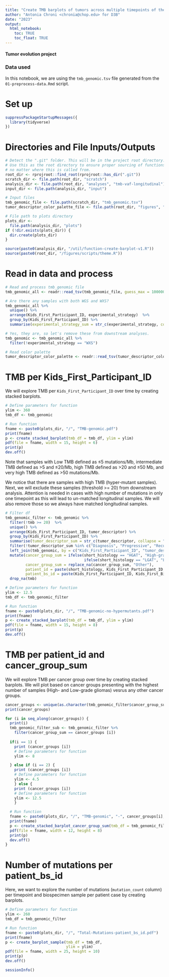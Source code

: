 ```yaml
---
title: "Create TMB barplots of tumors across multiple timepoints of the PBTA Cohort"
author: "Antonia Chroni <chronia@chop.edu> for D3B"
date: "2023"
output:
  html_notebook:
    toc: TRUE
    toc_float: TRUE
---
```


#### Tumor evolution project 

### Data used 
In this notebook, we are using the `tmb_genomic.tsv` file generated from the `01-preprocess-data.Rmd` script.

# Set up
```r
suppressPackageStartupMessages({
  library(tidyverse)
})
```

# Directories and File Inputs/Outputs
```r
# Detect the ".git" folder. This will be in the project root directory.
# Use this as the root directory to ensure proper sourcing of functions
# no matter where this is called from.
root_dir <- rprojroot::find_root(rprojroot::has_dir(".git"))
scratch_dir <- file.path(root_dir, "scratch")
analysis_dir <- file.path(root_dir, "analyses", "tmb-vaf-longitudinal") 
input_dir <- file.path(analysis_dir, "input")

# Input files
tmb_genomic_file <- file.path(scratch_dir, "tmb_genomic.tsv")
tumor_descriptor_color_palette_file <- file.path(root_dir, "figures", "palettes", "tumor_descriptor_color_palette.tsv")

# File path to plots directory
plots_dir <-
  file.path(analysis_dir, "plots")
if (!dir.exists(plots_dir)) {
  dir.create(plots_dir)
}

source(paste0(analysis_dir, "/util/function-create-barplot-v1.R"))
source(paste0(root_dir, "/figures/scripts/theme.R"))
```

# Read in data and process
```r
# Read and process tmb_genomic file
tmb_genomic_all <- readr::read_tsv(tmb_genomic_file, guess_max = 100000, show_col_types = FALSE) 

# Are there any samples with both WGS and WXS? 
tmb_genomic_all %>% 
  unique() %>% 
  arrange(Kids_First_Participant_ID, experimental_strategy)  %>%
  group_by(Kids_First_Participant_ID) %>%
  summarise(experimental_strategy_sum = str_c(experimental_strategy, collapse = ";")) 

# Yes, they are, so let's remove these from downstream analyses.
tmb_genomic <- tmb_genomic_all %>% 
  filter(!experimental_strategy == "WXS")

# Read color palette
tumor_descriptor_color_palette <- readr::read_tsv(tumor_descriptor_color_palette_file, guess_max = 100000, show_col_types = FALSE)
```

# TMB per Kids_First_Participant_ID
We will explore TMB per `Kids_First_Participant_ID` over time by creating stacked barplots.

```r
# Define parameters for function
ylim <- 360
tmb_df <- tmb_genomic

# Run function
fname <- paste0(plots_dir, "/", "TMB-genomic.pdf")
print(fname)
p <- create_stacked_barplot(tmb_df = tmb_df, ylim = ylim)
pdf(file = fname, width = 15, height = 6)
print(p)
dev.off()
```
Note that samples with Low TMB defined as ≤5 mutations/Mb, intermediate TMB defined as >5 and ≤20/Mb, high TMB defined as >20 and ≤50 Mb, and very high TMB defined as >50 mutations/Mb.

We notice that there are samples with high TMB (hyper-mutant samples). Next, we will exclude these samples (threshold >= 20) from downstream analysis. Attention is needed in cases with high number of mutations in only one timepoint as this will lead to un-matched longitudinal samples. We will also remove those so we always have matched longitudinal samples.

```r
# Filter df
tmb_genomic_filter <- tmb_genomic %>%
  filter(!tmb >= 20)  %>%
  unique() %>% 
  arrange(Kids_First_Participant_ID, tumor_descriptor) %>%
  group_by(Kids_First_Participant_ID) %>%
  summarise(tumor_descriptor_sum = str_c(tumor_descriptor, collapse = ";")) %>% 
  filter(!tumor_descriptor_sum %in% c("Diagnosis", "Progressive", "Recurrence")) %>% 
  left_join(tmb_genomic, by = c("Kids_First_Participant_ID", "tumor_descriptor_sum")) %>% 
  mutate(cancer_group_sum = ifelse(short_histology == "HGAT", "High-grade glioma",
                                   ifelse(short_histology == "LGAT", "Low-grade glioma", "Other cancer group")),
         cancer_group_sum = replace_na(cancer_group_sum, "Other"),
         patient_id = paste(short_histology, Kids_First_Participant_ID, sep = "_"),
         patient_bs_id = paste(Kids_First_Participant_ID, Kids_First_Biospecimen_ID, sep = "_")) %>% 
  drop_na(tmb)

# Define parameters for function
ylim <- 12.5
tmb_df <- tmb_genomic_filter

# Run function
fname <- paste0(plots_dir, "/", "TMB-genomic-no-hypermutants.pdf")
print(fname)
p <- create_stacked_barplot(tmb_df = tmb_df, ylim = ylim)
pdf(file = fname, width = 15, height = 8)
print(p)
dev.off()
```

# TMB per patient_id and cancer_group_sum
We will explore TMB per cancer group over time by creating stacked barplots. We will plot based on cancer groups presenting with the highest number of samples (High- and Low-grade gliomas) vesrus any other cancer groups.

```r
cancer_groups <- unique(as.character(tmb_genomic_filter$cancer_group_sum))
print(cancer_groups)

for (i in seq_along(cancer_groups)) {
  print(i)
  tmb_genomic_filter_sub <- tmb_genomic_filter %>%
    filter(cancer_group_sum == cancer_groups [i])
  
  if(i == 1) {
    print (cancer_groups [i])
    # Define parameters for function
    ylim <- 8

  } else if (i == 2) {
    print (cancer_groups [i])
    # Define parameters for function
    ylim <- 4.5
    } else {
    print (cancer_groups [i])
    # Define parameters for function
    ylim <- 12.5
    }

  # Run function
  fname <- paste0(plots_dir, "/", "TMB-genomic", "-", cancer_groups[i], ".pdf")
  print(fname)
  p <- create_stacked_barplot_cancer_group_sum(tmb_df = tmb_genomic_filter_sub, ylim = ylim, ct_id = cancer_groups[i])
  pdf(file = fname, width = 12, height = 8)
  print(p)
  dev.off()
}
```

# Number of mutations per patient_bs_id
Here, we want to explore the number of mutations (`mutation_count` column) per timepoint and biospecimen sample per patient case by creating barplots.

```r

# Define parameters for function
ylim <- 260
tmb_df = tmb_genomic_filter

# Run function
fname <- paste0(plots_dir, "/", "Total-Mutations-patient_bs_id.pdf")
print(fname)
p <- create_barplot_sample(tmb_df = tmb_df,
                           ylim = ylim)
pdf(file = fname, width = 25, height = 10)
print(p)
dev.off()
```

```r
sessionInfo()
```
